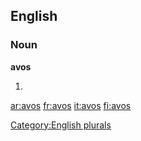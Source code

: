 
==English==

===Noun===
'''avos'''

# {{plural of|[[avo]]}}

[[Category:English plurals]]

[[ar:avos]]
[[fr:avos]]
[[it:avos]]
[[fi:avos]]